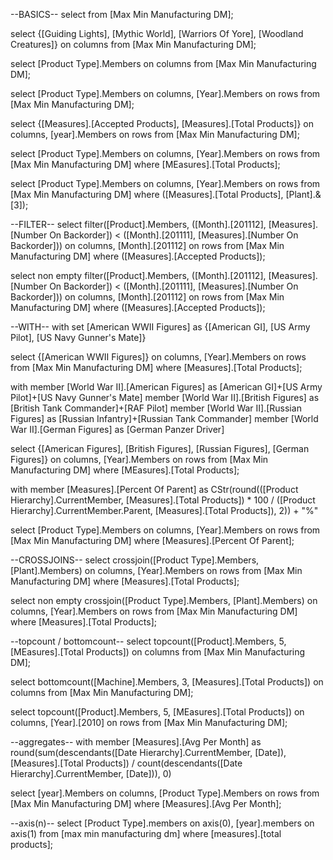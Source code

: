 


--BASICS--
select from [Max Min Manufacturing DM];


select {[Guiding Lights], [Mythic World], [Warriors Of Yore], [Woodland Creatures]} 
on columns
from [Max Min Manufacturing DM];


select [Product Type].Members on columns
from [Max Min Manufacturing DM];


select [Product Type].Members on columns,
[Year].Members on rows
from [Max Min Manufacturing DM];


select {[Measures].[Accepted Products], [Measures].[Total Products]} on columns,
[year].Members on rows
from [Max Min Manufacturing DM];


select [Product Type].Members on columns,
[Year].Members on rows
from [Max Min Manufacturing DM]
where [MEasures].[Total Products];


select [Product Type].Members on columns,
[Year].Members on rows
from [Max Min Manufacturing DM]
where ([Measures].[Total Products], [Plant].&[3]);


--FILTER--
select filter([Product].Members,
	([Month].[201112], [Measures].[Number On Backorder]) <
	([Month].[201111], [Measures].[Number On Backorder])) on columns,
[Month].[201112] on rows
from [Max Min Manufacturing DM]
where ([Measures].[Accepted Products]);


select non empty filter([Product].Members,
	([Month].[201112], [Measures].[Number On Backorder]) <
	([Month].[201111], [Measures].[Number On Backorder])) on columns,
[Month].[201112] on rows
from [Max Min Manufacturing DM]
where ([Measures].[Accepted Products]);


--WITH--
with set [American WWII Figures] as
{[American GI], [US Army Pilot], [US Navy Gunner's Mate]}

select {[American WWII Figures]} on columns,
[Year].Members on rows
from [Max Min Manufacturing DM]
where [Measures].[Total Products];


with
	member [World War II].[American Figures] as
		[American GI]+[US Army Pilot]+[US Navy Gunner's Mate]
	member [World War II].[British Figures] as
		[British Tank Commander]+[RAF Pilot]
	member [World War II].[Russian Figures] as
		[Russian Infantry]+[Russian Tank Commander]
	member [World War II].[German Figures] as
		[German Panzer Driver]

select {[American Figures], [British Figures], [Russian Figures], [German Figures]} on columns,
[Year].Members on rows
from [Max Min Manufacturing DM]
where [MEasures].[Total Products];


with
	member [Measures].[Percent Of Parent] as
		CStr(round(([Product Hierarchy].CurrentMember,
			[Measures].[Total Products]) * 100 / ([Product Hierarchy].CurrentMember.Parent,
			[Measures].[Total Products]), 2)) + "%"

select [Product Type].Members on columns,
[Year].Members on rows
from [Max Min Manufacturing DM]
where [Measures].[Percent Of Parent];


--CROSSJOINS--
select crossjoin([Product Type].Members, [Plant].Members) on columns,
[Year].Members on rows
from [Max Min Manufacturing DM]
where [Measures].[Total Products];


select non empty crossjoin([Product Type].Members, [Plant].Members) on columns,
[Year].Members on rows
from [Max Min Manufacturing DM]
where [Measures].[Total Products];


--topcount / bottomcount--
select topcount([Product].Members, 5, [MEasures].[Total Products]) on columns
from [Max Min Manufacturing DM];


select bottomcount([Machine].Members, 3, [Measures].[Total Products]) on columns
from [Max Min Manufacturing DM];


select topcount([Product].Members, 5, [MEasures].[Total Products]) on columns,
[Year].[2010] on rows
from [Max Min Manufacturing DM];


--aggregates--
with
	member [Measures].[Avg Per Month] as
	round(sum(descendants([Date Hierarchy].CurrentMember, [Date]),
	[Measures].[Total Products]) / 
	count(descendants([Date Hierarchy].CurrentMember, [Date])), 0)

select [year].Members on columns,
[Product Type].Members on rows
from [Max Min Manufacturing DM]
where [Measures].[Avg Per Month];


--axis(n)--
select [Product Type].members on axis(0),
[year].members on axis(1)
from [max min manufacturing dm]
where [measures].[total products];


